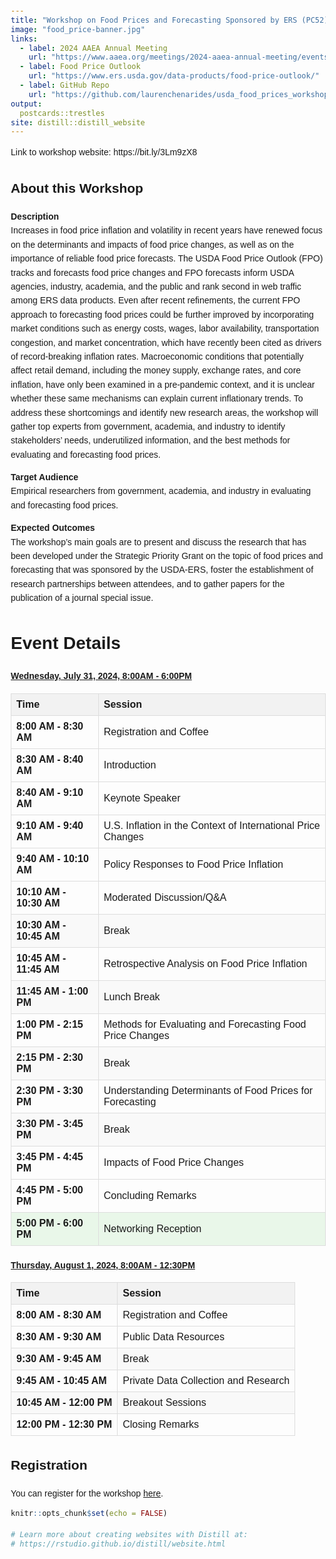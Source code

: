 ```yaml
---
title: "Workshop on Food Prices and Forecasting Sponsored by ERS (PC52)"
image: "food_price-banner.jpg"
links:
  - label: 2024 AAEA Annual Meeting
    url: "https://www.aaea.org/meetings/2024-aaea-annual-meeting/events/ticketed-events"
  - label: Food Price Outlook
    url: "https://www.ers.usda.gov/data-products/food-price-outlook/"
  - label: GitHub Repo
    url: "https://github.com/laurenchenarides/usda_food_prices_workshop"
output:
  postcards::trestles
site: distill::distill_website
---
```


Link to workshop website: https://bit.ly/3Lm9zX8

## About this Workshop

**Description** <br> Increases in food price inflation and volatility in recent years have renewed focus on the determinants and impacts of food price changes, as well as on the importance of reliable food  price forecasts. The USDA Food Price Outlook (FPO) tracks and forecasts food price changes and FPO forecasts inform USDA agencies, industry, academia, and the public and rank second in  web traffic among ERS data products. Even after recent refinements, the current FPO approach  to forecasting food prices could be further improved by incorporating market conditions such as  energy costs, wages, labor availability, transportation congestion, and market concentration,  which have recently been cited as drivers of record-breaking inflation rates. Macroeconomic  conditions that potentially affect retail demand, including the money supply, exchange rates, and core inflation, have only been examined in a pre-pandemic context, and it is unclear whether  these same mechanisms can explain current inflationary trends. To address these shortcomings and identify new research areas, the workshop will gather top experts from government, academia, and industry to identify stakeholders’ needs, underutilized information, and the best methods for evaluating and forecasting food prices. 

**Target Audience** <br> Empirical researchers from government, academia, and industry in evaluating and forecasting food prices.

**Expected Outcomes** <br> The workshop's main goals are to present and discuss the research that has been developed under the Strategic Priority Grant on the topic of food prices and forecasting that was sponsored by the USDA-ERS, foster the establishment of research partnerships between attendees, and to gather papers for the publication of a journal special issue.


<style>
  body {
    font-family: Arial, sans-serif;
    line-height: 1.6;
    margin: 20px;
  }
  .event-link {
    display: block;
    font-size: 1.2em;
    font-weight: bold;
    margin-bottom: 10px;
  }
  .schedule-table {
    width: 100%;
    border-collapse: collapse;
    margin-bottom: 20px;
  }
  .schedule-table th, .schedule-table td {
    border: 1px solid #ddd;
    padding: 8px;
    text-align: left;
  }
  .schedule-table th {
    background-color: #f2f2f2;
  }
  .session-time {
    font-weight: bold;
  }
  .break-row {
    background-color: #f9f9f9;
  }
  .networking-row {
    background-color: #e9f7e9;
  }
</style>

# Event Details

[**Wednesday, July 31, 2024, 8:00AM - 6:00PM**](day1.html){target="_blank"}

<table class="schedule-table">
  <thead>
    <tr>
      <th>Time</th>
      <th>Session</th>
    </tr>
  </thead>
  <tbody>
    <tr>
      <td class="session-time">8:00 AM - 8:30 AM</td>
      <td>Registration and Coffee</td>
    </tr>
    <tr>
      <td class="session-time">8:30 AM - 8:40 AM</td>
      <td>Introduction</td>
    </tr>
    <tr>
      <td class="session-time">8:40 AM - 9:10 AM</td>
      <td>Keynote Speaker</td>
    </tr>
    <tr>
      <td class="session-time">9:10 AM - 9:40 AM</td>
      <td>U.S. Inflation in the Context of International Price Changes</td>
    </tr>
    <tr>
      <td class="session-time">9:40 AM - 10:10 AM</td>
      <td>Policy Responses to Food Price Inflation</td>
    </tr>
    <tr>
      <td class="session-time">10:10 AM - 10:30 AM</td>
      <td>Moderated Discussion/Q&A</td>
    </tr>
    <tr class="break-row">
      <td class="session-time">10:30 AM - 10:45 AM</td>
      <td>Break</td>
    </tr>
    <tr>
      <td class="session-time">10:45 AM - 11:45 AM</td>
      <td>Retrospective Analysis on Food Price Inflation</td>
    </tr>
    <tr class="break-row">
      <td class="session-time">11:45 AM - 1:00 PM</td>
      <td>Lunch Break</td>
    </tr>
    <tr>
      <td class="session-time">1:00 PM - 2:15 PM</td>
      <td>Methods for Evaluating and Forecasting Food Price Changes</td>
    </tr>
    <tr class="break-row">
      <td class="session-time">2:15 PM - 2:30 PM</td>
      <td>Break</td>
    </tr>
    <tr>
      <td class="session-time">2:30 PM - 3:30 PM</td>
      <td>Understanding Determinants of Food Prices for Forecasting</td>
    </tr>
    <tr class="break-row">
      <td class="session-time">3:30 PM - 3:45 PM</td>
      <td>Break</td>
    </tr>
    <tr>
      <td class="session-time">3:45 PM - 4:45 PM</td>
      <td>Impacts of Food Price Changes</td>
    </tr>
    <tr>
      <td class="session-time">4:45 PM - 5:00 PM</td>
      <td>Concluding Remarks</td>
    </tr>
    <tr class="networking-row">
      <td class="session-time">5:00 PM - 6:00 PM</td>
      <td>Networking Reception</td>
    </tr>
  </tbody>
</table>

[**Thursday, August 1, 2024, 8:00AM - 12:30PM**](day2.html){target="_blank"}

<table class="schedule-table">
  <thead>
    <tr>
      <th>Time</th>
      <th>Session</th>
    </tr>
  </thead>
  <tbody>
    <tr>
      <td class="session-time">8:00 AM - 8:30 AM</td>
      <td>Registration and Coffee</td>
    </tr>
    <tr>
      <td class="session-time">8:30 AM - 9:30 AM</td>
      <td>Public Data Resources</td>
    </tr>
    <tr class="break-row">
      <td class="session-time">9:30 AM - 9:45 AM</td>
      <td>Break</td>
    </tr>
    <tr>
      <td class="session-time">9:45 AM - 10:45 AM</td>
      <td>Private Data Collection and Research</td>
    </tr>
    <tr class="break-row">
      <td class="session-time">10:45 AM - 12:00 PM</td>
      <td>Breakout Sessions</td>
    </tr>
    <tr>
      <td class="session-time">12:00 PM - 12:30 PM</td>
      <td>Closing Remarks</td>
    </tr>
  </tbody>
</table>


<!--
## Event Details

[**Wednesday, July 31, 2024, 8:00AM - 6:00PM**](day1.html){target="_blank"}

| Time  | Session        |
|----------------------|----------------------------------------------------------------------|
| 8:00 AM - 8:30 AM    | Registration and Coffee                                              | 
| 8:30 AM - 8:40 AM    | Introduction                                                         | 
| 8:40 AM - 9:10 AM    | Keynote Speaker                                                      | 
| 9:10 AM - 9:40 AM    | U.S. Inflation in the Context of International Price Changes         | 
| 9:40 AM - 10:10 AM   | Policy Responses to Food Price Inflation                             | 
| 10:10 AM - 10:30 AM  | Moderated Discussion/Q&A                                             | 
| 10:30 AM - 10:45 AM  | Break                                                                | 
| 10:45 AM - 11:45 AM  | Retrospective Analysis on Food Price Inflation                       | 
| 11:45 AM - 1:00 PM   | Lunch Break                                                          | 
| 1:00 PM - 2:15 PM    | Methods for Evaluating and Forecasting Food Price Changes            | 
| 2:15 PM - 2:30 PM    | Break                                                                | 
| 2:30 PM - 3:30 PM    | Understanding Determinants of Food Prices for Forecasting            | 
| 3:30 PM - 3:45 PM    | Break                                                                | 
| 3:45 PM - 4:45 PM    | Impacts of Food Price Changes                                        |
| 4:45 PM - 5:00 PM    | Concluding Remarks                                                   |
| 5:00 PM - 6:00 PM    | Networking Reception                                                 |


[**Thursday, August 1, 2024, 8:00AM - 12:30PM **](day2.html){target="_blank"} 

| Time   | Session        |
|----------------------|----------------------------------------------------------------------|
| 8:00 AM - 8:30 AM    | Registration and Coffee                                              | 
| 8:30 AM - 9:30 AM    | Public Data Resources                                                |
| 9:30 AM - 9:45 AM    | Break                                                                |
| 9:45 AM - 10:45 AM   | Private Data Collection and Research                                 |
| 10:45 AM - 12:00 PM  | Breakout Sessions                                                    |
| 12:00 PM - 12:30 PM  | Closing Remarks                                                      |
-->



## Registration
You can register for the workshop [here](https://www.aaea.org/meetings/2024-aaea-annual-meeting/registration-travel/registration){target="_blank"}.



```r
knitr::opts_chunk$set(echo = FALSE)

# Learn more about creating websites with Distill at:
# https://rstudio.github.io/distill/website.html

```






<!--
# Prepare the docs directory
system('powershell -command "Remove-Item -Recurse -Force docs/*"')
system('powershell -command "Copy-Item -Recurse -Force _site/* docs/"')
-->
